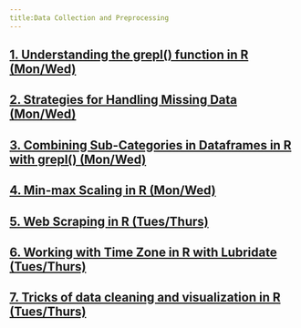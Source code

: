 ```yaml
---
title:Data Collection and Preprocessing
---
```

## [1. Understanding the grepl() function in R (Mon/Wed)](https://www.youtube.com/watch?v=t5iv84vwrxk)
## [2. Strategies for Handling Missing Data (Mon/Wed)](https://youtu.be/A7GkdSjLL_g)
## [3. Combining Sub-Categories in Dataframes in R with grepl() (Mon/Wed)](https://youtu.be/A8IqvqnkIC4)
## [4. Min-max Scaling in R (Mon/Wed)](https://youtu.be/Oi0P5CT5hS0)
## [5. Web Scraping in R (Tues/Thurs)](https://youtu.be/bAlfTcX2Q8Y)
## [6. Working with Time Zone in R with Lubridate (Tues/Thurs)](https://youtu.be/nLTD8tKimW4)
## [7. Tricks of data cleaning and visualization in R (Tues/Thurs)](https://www.youtube.com/watch?v=cmzpZyz0Os4)


